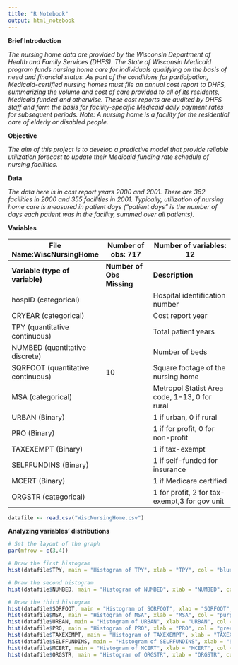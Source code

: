 ```yaml
---
title: "R Notebook"
output: html_notebook
---
```



**Brief Introduction**

*The nursing home data are provided by the Wisconsin Department of Health and Family Services (DHFS). The State of Wisconsin Medicaid program funds nursing home care for individuals qualifying on the basis of need and financial status. As part of the conditions for participation, Medicaid-certified nursing homes must file an annual cost report to DHFS, summarizing the volume and cost of care provided to all of its residents, Medicaid funded and otherwise. These cost reports are audited by DHFS staff and form the basis for facility-specific Medicaid daily payment rates for subsequent periods. Note: A nursing home is a facility for the residential care of elderly or disabled people.*

**Objective**

*The aim of this project is to develop a predictive model that provide reliable utilization forecast to update their Medicaid funding rate schedule of nursing facilities.*

**Data**

*The data here is in cost report years 2000 and 2001. There are 362 facilities in 2000 and 355 facilities in 2001. Typically, utilization of nursing home care is measured in patient days (“patient days” is the number of days each patient was in the facility, summed over all patients).*

**Variables**

| File Name:WiscNursingHome         | Number of obs: 717        | Number of variables: 12                       |
|-----------------------------------|---------------------------|-----------------------------------------------|
| **Variable (type of variable)**   | **Number of Obs Missing** | **Description**                               |
| hospID (categorical)              |                           | Hospital identification number                |
| CRYEAR (categorical)              |                           | Cost report year                              |
| TPY (quantitative continuous)     |                           | Total patient years                           |
| NUMBED (quantitative discrete)    |                           | Number of beds                                |
| SQRFOOT (quantitative continuous) |    10                     | Square footage of the nursing home            |
| MSA (categorical)                 |                           | Metropol Statist Area code, 1-13, 0 for rural |
| URBAN (Binary)                    |                           | 1 if urban, 0 if rural                        |
| PRO (Binary)                      |                           | 1 if for profit, 0 for non-profit             |
| TAXEXEMPT (Binary)                |                           | 1 if tax-exempt                               |
| SELFFUNDINS (Binary)              |                           | 1 if self-funded for insurance                |
| MCERT (Binary)                    |                           | 1 if Medicare certified                       |
| ORGSTR (categorical)              |                           | 1 for profit, 2 for tax-exempt,3 for gov unit |




```r
datafile <- read.csv("WiscNursingHome.csv")

```


**Analyzing variables' distributions**
```r
# Set the layout of the graph
par(mfrow = c(3,4))

# Draw the first histogram
hist(datafile$TPY, main = "Histogram of TPY", xlab = "TPY", col = "blue")

# Draw the second histogram
hist(datafile$NUMBED, main = "Histogram of NUMBED", xlab = "NUMBED", col = "blue")

# Draw the third histogram
hist(datafile$SQRFOOT, main = "Histogram of SQRFOOT", xlab = "SQRFOOT", col = "blue")
hist(datafile$MSA, main = "Histogram of MSA", xlab = "MSA", col = "purple")
hist(datafile$URBAN, main = "Histogram of URBAN", xlab = "URBAN", col = "green")
hist(datafile$PRO, main = "Histogram of PRO", xlab = "PRO", col = "green")
hist(datafile$TAXEXEMPT, main = "Histogram of TAXEXEMPT", xlab = "TAXEXEMPT", col = "green")
hist(datafile$SELFFUNDINS, main = "Histogram of SELFFUNDINS", xlab = "SELFFUNDINS", col = "green")
hist(datafile$MCERT, main = "Histogram of MCERT", xlab = "MCERT", col = "green")
hist(datafile$ORGSTR, main = "Histogram of ORGSTR", xlab = "ORGSTR", col = "purple")
```




